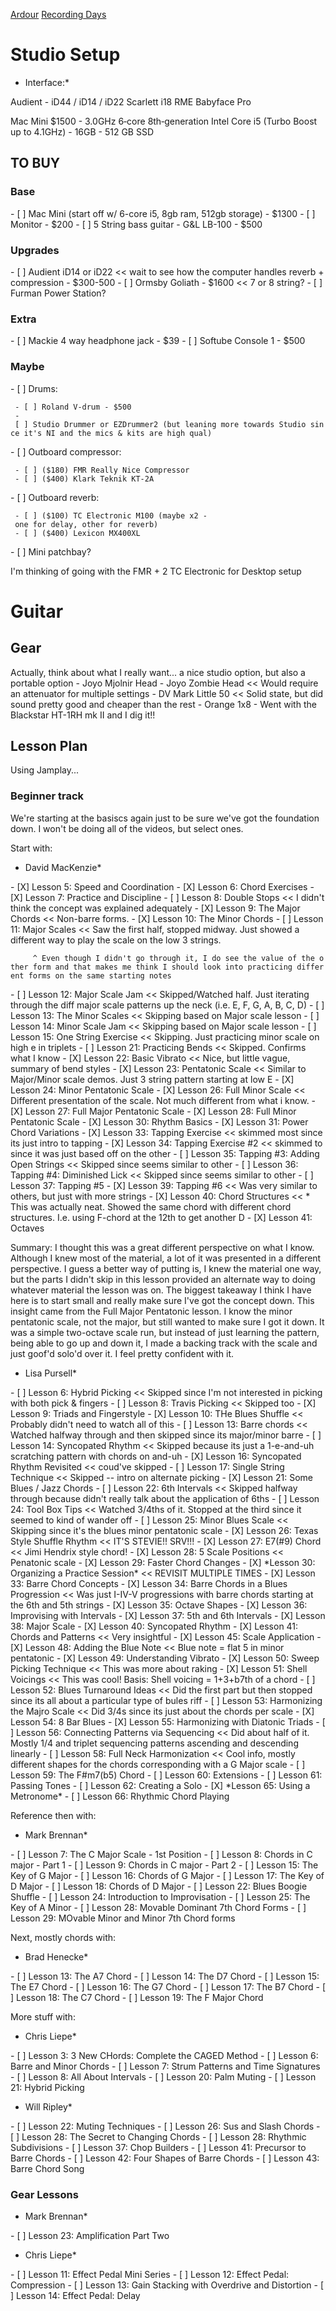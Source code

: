 [[Ardour]]
[[Recording Days]]

= Studio Setup =

*Interface:*
Audient - iD44 / iD14 / iD22
Scarlett i18
RME Babyface Pro

Mac Mini
$1500
- 3.0GHz 6‑core 8th‑generation Intel Core i5 (Turbo Boost up to 4.1GHz)
- 16GB
- 512 GB SSD

== TO BUY ==
=== Base ===
- [ ] Mac Mini (start off w/ 6-core i5, 8gb ram, 512gb storage) - $1300
- [ ] Monitor - $200
- [ ] 5 String bass guitar - G&L LB-100 - $500

=== Upgrades ===
- [ ] Audient iD14 or iD22 << wait to see how the computer handles reverb + compression - $300-500
- [ ] Ormsby Goliath - $1600 << 7 or 8 string?
- [ ] Furman Power Station?

=== Extra ===
- [ ] Mackie 4 way headphone jack - $39
- [ ] Softube Console 1 - $500

=== Maybe ===
- [ ] Drums:
  - [ ] Roland V-drum - $500
  - [ ] Studio Drummer or EZDrummer2 (but leaning more towards Studio since it's NI and the mics & kits are high qual)
- [ ] Outboard compressor:
  - [ ] ($180) FMR Really Nice Compressor
  - [ ] ($400) Klark Teknik KT-2A
- [ ] Outboard reverb:
  - [ ] ($100) TC Electronic M100 (maybe x2 - one for delay, other for reverb)
  - [ ] ($400) Lexicon MX400XL
- [ ] Mini patchbay?

I'm thinking of going with the FMR + 2 TC Electronic for Desktop setup

= Guitar =
== Gear ==
Actually, think about what I really want... a nice studio option, but also a portable option
- Joyo Mjolnir Head
- Joyo Zombie Head << Would require an attenuator for multiple settings
- DV Mark Little 50 << Solid state, but did sound pretty good and cheaper than the rest
- Orange 1x8
- Went with the Blackstar HT-1RH mk II and I dig it!!

== Lesson Plan ==
Using Jamplay...

=== Beginner track ===
We're starting at the basiscs again just to be sure we've got the foundation down.
I won't be doing all of the videos, but select ones.

Start with:
*David MacKenzie*
- [X] Lesson 5: Speed and Coordination
- [X] Lesson 6: Chord Exercises
- [X] Lesson 7: Practice and Discipline
- [ ] Lesson 8: Double Stops << I didn't think the concept was explained adequately
- [X] Lesson 9: The Major Chords << Non-barre forms.
- [X] Lesson 10: The Minor Chords
- [ ] Lesson 11: Major Scales << Saw the first half, stopped midway. Just showed a different way to play the scale on the low 3 strings.
      ^ Even though I didn't go through it, I do see the value of the other form and that makes me think I should look into practicing different forms on the same starting notes
- [ ] Lesson 12: Major Scale Jam << Skipped/Watched half. Just iterating through the diff major scale patterns up the neck (i.e. E, F, G, A, B, C, D)
- [ ] Lesson 13: The Minor Scales << Skipping based on Major scale lesson
- [ ] Lesson 14: Minor Scale Jam << Skipping based on Major scale lesson
- [ ] Lesson 15: One String Exercise << Skipping. Just practicing minor scale on high e in triplets
- [ ] Lesson 21: Practicing Bends << Skipped. Confirms what I know
- [X] Lesson 22: Basic Vibrato << Nice, but little vague, summary of bend styles
- [X] Lesson 23: Pentatonic Scale << Similar to Major/Minor scale demos. Just 3 string pattern starting at low E
- [X] Lesson 24: Minor Pentatonic Scale
- [X] Lesson 26: Full Minor Scale << Different presentation of the scale. Not much different from what i know.
- [X] Lesson 27: Full Major Pentatonic Scale
- [X] Lesson 28: Full Minor Pentatonic Scale
- [X] Lesson 30: Rhythm Basics
- [X] Lesson 31: Power Chord Variations
- [X] Lesson 33: Tapping Exercise << skimmed most since its just intro to tapping
- [X] Lesson 34: Tapping Exercise #2 << skimmed to since it was just based off on the other
- [ ] Lesson 35: Tapping #3: Adding Open Strings << Skipped since seems similar to other
- [ ] Lesson 36: Tapping #4: Diminished Lick << Skipped since seems similar to other
- [ ] Lesson 37: Tapping #5
- [X] Lesson 39: Tapping #6 << Was very similar to others, but just with more strings
- [X] Lesson 40: Chord Structures << * This was actually neat. Showed the same chord with different chord structures. I.e. using F-chord at the 12th to get another D 
- [X] Lesson 41: Octaves

Summary:
I thought this was a great different perspective on what I know. Although I knew most of the material, a lot of it was presented in a different perspective. I guess a better way of putting is, I knew the material one way, but the parts I didn't skip in this lesson provided an alternate way to doing whatever material the lesson was on. The biggest takeaway I think I have here is to start small and really make sure I've got the concept down. This insight came from the Full Major Pentatonic lesson. I know the minor pentatonic scale, not the major, but still wanted to make sure I got it down. It was a simple two-octave scale run, but instead of just learning the pattern, being able to go up and down it, I made a backing track with the scale and just goof'd solo'd over it. I feel pretty confident with it.


*Lisa Pursell*
- [ ] Lesson 6: Hybrid Picking << Skipped since I'm not interested in picking with both pick & fingers
- [ ] Lesson 8: Travis Picking << Skipped too
- [X] Lesson 9: Triads and Fingerstyle
- [X] Lesson 10: THe Blues Shuffle << Probably didn't need to watch all of this
- [ ] Lesson 13: Barre chords << Watched halfway through and then skipped since its major/minor barre
- [ ] Lesson 14: Syncopated Rhythm << Skipped because its just a 1-e-and-uh scratching pattern with chords on and-uh
- [X] Lesson 16: Syncopated Rhythm Revisited << coud've skipped
- [ ] Lesson 17: Single String Technique << Skipped -- intro on alternate picking
- [X] Lesson 21: Some Blues / Jazz Chords
- [ ] Lesson 22: 6th Intervals << Skipped halfway through because didn't really talk about the application of 6ths
- [ ] Lesson 24: Tool Box Tips << Watched 3/4ths of it. Stopped at the third since it seemed to kind of wander off
- [ ] Lesson 25: Minor Blues Scale << Skipping since it's the blues minor pentatonic scale
- [X] Lesson 26: Texas Style Shuffle Rhythm << IT'S STEVIE!! SRV!!!
- [X] Lesson 27: E7(#9) Chord << Jimi Hendrix style chord!
- [X] Lesson 28: 5 Scale Positions << Penatonic scale
- [X] Lesson 29: Faster Chord Changes
- [X] *Lesson 30: Organizing a Practice Session* << REVISIT MULTIPLE TIMES
- [X] Lesson 33: Barre Chord Concepts
- [X] Lesson 34: Barre Chords in a Blues Progression << Was just I-IV-V progressions with barre chords starting at the 6th and 5th strings
- [X] Lesson 35: Octave Shapes
- [X] Lesson 36: Improvising with Intervals
- [X] Lesson 37: 5th and 6th Intervals
- [X] Lesson 38: Major Scale
- [X] Lesson 40: Syncopated Rhythm
- [X] Lesson 41: Chords and Patterns << Very insightful
- [X] Lesson 45: Scale Application
- [X] Lesson 48: Adding the Blue Note << Blue note = flat 5 in minor pentatonic
- [X] Lesson 49: Understanding Vibrato
- [X] Lesson 50: Sweep Picking Technique << This was more about raking
- [X] Lesson 51: Shell Voicings << This was cool! Basis: Shell voicing = 1+3+b7th of a chord
- [ ] Lesson 52: Blues Turnaround Ideas << Did the first part but then stopped since its all about a particular type of bules riff
- [ ] Lesson 53: Harmonizing the Majro Scale << Did 3/4s since its just about the chords per scale
- [X] Lesson 54: 8 Bar Blues
- [X] Lesson 55: Harmonizing with Diatonic Triads
- [ ] Lesson 56: Connecting Patterns via Sequencing << Did about half of it. Mostly 1/4 and triplet sequencing patterns ascending and descending linearly
- [ ] Lesson 58: Full Neck Harmonization << Cool info, mostly different shapes for the chords corresponding with a G Major scale
- [ ] Lesson 59: The F#m7(b5) Chord
- [ ] Lesson 60: Extensions
- [ ] Lesson 61: Passing Tones
- [ ] Lesson 62: Creating a Solo
- [X] *Lesson 65: Using a Metronome*
- [ ] Lesson 66: Rhythmic Chord Playing


Reference then with:
*Mark Brennan*
- [ ] Lesson 7: The C Major Scale - 1st Position
- [ ] Lesson 8: Chords in C major - Part 1
- [ ] Lesson 9: Chords in C major - Part 2
- [ ] Lesson 15: The Key of G Major
- [ ] Lesson 16: Chords of G Major
- [ ] Lesson 17: The Key of D Major
- [ ] Lesson 18: Chords of D Major
- [ ] Lesson 22: Blues Boogie Shuffle
- [ ] Lesson 24: Introduction to Improvisation
- [ ] Lesson 25: The Key of A Minor
- [ ] Lesson 28: Movable Dominant 7th Chord Forms
- [ ] Lesson 29: MOvable Minor and Minor 7th Chord forms

Next, mostly chords with:
*Brad Henecke*
- [ ] Lesson 13: The A7 Chord
- [ ] Lesson 14: The D7 Chord
- [ ] Lesson 15: The E7 Chord
- [ ] Lesson 16: The G7 Chord
- [ ] Lesson 17: The B7 Chord
- [ ] Lesson 18: The C7 Chord
- [ ] Lesson 19: The F Major Chord

More stuff with:
*Chris Liepe*
- [ ] Lesson 3: 3 New CHords: Complete the CAGED Method
- [ ] Lesson 6: Barre and Minor Chords
- [ ] Lesson 7: Strum Patterns and Time Signatures
- [ ] Lesson 8: All About Intervals
- [ ] Lesson 20: Palm Muting
- [ ] Lesson 21: Hybrid Picking

*Will Ripley*
- [ ] Lesson 22: Muting Techniques
- [ ] Lesson 26: Sus and Slash Chords
- [ ] Lesson 28: The Secret to Changing Chords
- [ ] Lesson 28: Rhythmic Subdivisions
- [ ] Lesson 37: Chop Builders
- [ ] Lesson 41: Precursor to Barre Chords
- [ ] Lesson 42: Four Shapes of Barre Chords
- [ ] Lesson 43: Barre Chord Song


=== Gear Lessons ===
*Mark Brennan*
- [ ] Lesson 23: Amplification Part Two

*Chris Liepe*
- [ ] Lesson 11: Effect Pedal Mini Series
- [ ] Lesson 12: Effect Pedal: Compression
- [ ] Lesson 13: Gain Stacking with Overdrive and Distortion
- [ ] Lesson 14: Effect Pedal: Delay
